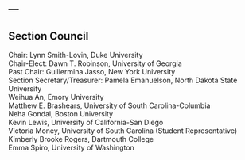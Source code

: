 ---
---

## Section Council 

Chair: Lynn Smith-Lovin, Duke University<br>
Chair-Elect: Dawn T. Robinson, University of Georgia<br>
Past Chair: Guillermina Jasso, New York University<br>
Section Secretary/Treasurer: Pamela Emanuelson, North Dakota State University<br>
Weihua An, Emory University<br>
Matthew E. Brashears, University of South Carolina-Columbia<br>
Neha Gondal, Boston University<br>
Kevin Lewis, University of California-San Diego<br>
Victoria Money, University of South Carolina (Student Representative)<br>
Kimberly Brooke Rogers, Dartmouth College<br>
Emma Spiro, University of Washington<br>